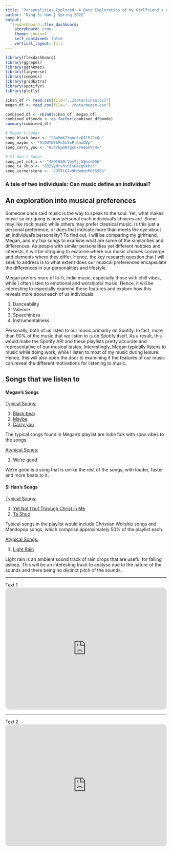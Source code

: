 ```yaml
---
title: "Personalities Explored: A Data Exploration of My Girlfriend's and My Spotify Top 50 Songs"
author: "Ding Si Han | Spring 2022"
output: 
  flexdashboard::flex_dashboard:
    storyboard: true
    theme: journal
    self_contained: false
    vertical_layout: fill
---
```

```r
library(flexdashboard)
library(ggrepel)
library(ggthemes)
library(tidyverse)
library(compmus)
library(gridExtra)
library(spotifyr)
library(plotly)

sihan_df <- read.csv(file="../data/sihan.csv")
megan_df <- read.csv(file="../data/megan.csv")

combined_df <- rbind(sihan_df, megan_df)
combined_df$mode <- as.factor(combined_df$mode)
summary(combined_df)

# Megan's Songs
song_black_bear <- "2BuMmK2Yguu6vQf1PJ2xQu"
song_maybe <- "5tOUTNlLFd5u5xPt3unOVp"
song_carry_you <- "0u4rkpmNtgcFxYHepnVF4v"

# Si Han's Songs
song_yet_not_i <- "439tGS9rVbyTjj5SmneD56"
song_ta_shuo <- "632VyMrvhsHIsO4zq9khts"
song_cornerstone <- "23STcG7v9HNwdqnROFSS8n"
```


### A tale of **two individuals**: Can music define an individual?

<h2>An exploration into musical preferences</h2>

Someone once said music is the way to speak to the soul. Yet, what makes music so intriguing is how personal each individual's choices are. Some may like rock music while others may prefer classical music. Is this just a personal preference, or does that indicate more than meets the eye about an individual's personality? To find out, I will be comparing my girlfriend, Megan, and my top songs to examine what are some of the similarities and differences. As people with similar personalities yet different hobbies and interests, it will be intriguing to examine where our music choices converge and elements where they differ. Hence, the key research question that I will seek to address is to what extent does our musical preferences encapsulate the differences in our personalities and lifestyle.

Megan prefers more of lo-fi, indie music, especially those with chill vibes, while I often listen to emotional and worshipful music. Hence, it will be interesting to especially examine these features and explore how this reveals more about each of us individuals.

1. Danceability
2. Valence
3. Speechiness
4. Instrumentalness 

Personally, both of us listen to our music primarily on Spotify. In fact, more than 90% of the music that we listen to is on Spotify itself. As a result, this would make the Spotify API and these playlists pretty accurate and representative of our musical tastes. Interestingly, Megan typically listens to music while doing work, while I listen to most of my music during leisure. Hence, this will also open the door to examining if the features of our music can reveal the different motivations for listening to music.




<h2>Songs that we listen to</h2>

<div class="row">
  <div class="col-md-6" markdown="1">
<h4>Megan's Songs</h4>

<u>Typical Songs:</u>

1. [Black bear](https://open.spotify.com/track/2BuMmK2Yguu6vQf1PJ2xQu?si=b0a95a9035b64ca4)
2. [Maybe](https://open.spotify.com/track/5tOUTNlLFd5u5xPt3unOVp?si=449cf9c5ff244d50)
3. [Carry you](https://open.spotify.com/track/0u4rkpmNtgcFxYHepnVF4v?si=08bfe49d1774442e)

The typical songs found in Megan's playlist are indie folk with slow vibes to the songs.

<u>Atypical Songs:</u>

1. [We’re good](https://open.spotify.com/track/1diS6nkxMQc3wwC4G1j0bh?si=f426a1a347e5402a)

We're good is a song that is unlike the rest of the songs, with louder, faster and more beats to it.



  </div>
  <div class="col-md-6" markdown="1">
<h4>Si Han's Songs</h4>

<u>Typical Songs:</u>

1. [Yet Not I but Through Christ in Me](https://open.spotify.com/track/439tGS9rVbyTjj5SmneD56?si=ee649e2657664910)
2. [Ta Shuo](https://open.spotify.com/track/632VyMrvhsHIsO4zq9khts?si=bb87253cfc654d1b)

Typical songs in the playlist would include Christian Worship songs and Mandopop songs, which comprise approximately 50% of the playlist each.

<u>Atypical Songs:</u>

1. [Light Rain](https://open.spotify.com/track/3BA4y1ENVDOeT7XP82sk09?si=bfae484a270d4d00)

Light rain is an ambient sound track of rain drops that are useful for falling asleep. This will be an interesting track to analyse due to the nature of the sounds and there being no distinct pitch of the sounds.
  </div>
</div>


***

Text 1
<iframe style="border-radius:12px" src="https://open.spotify.com/embed/playlist/5ZSKhsr61NNYIpWPjLfFCV?utm_source=generator" width="100%" height="380" frameBorder="0" allowfullscreen="" allow="autoplay; clipboard-write; encrypted-media; fullscreen; picture-in-picture"></iframe>

*** 

Text 2
<iframe style="border-radius:12px" src="https://open.spotify.com/embed/playlist/0dvRhGMEoCG9s8WA3ATLYd?utm_source=generator" width="100%" height="380" frameBorder="0" allowfullscreen="" allow="autoplay; clipboard-write; encrypted-media; fullscreen; picture-in-picture"></iframe>